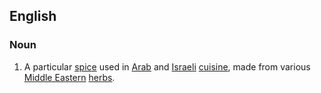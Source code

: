 ==English==
{{wikipedia}}
===Noun===
{{en-noun|-}}
#A particular [[spice]] used in [[Arab]] and [[Israeli]] [[cuisine]], made from various [[Middle Eastern]] [[herb]]s.
